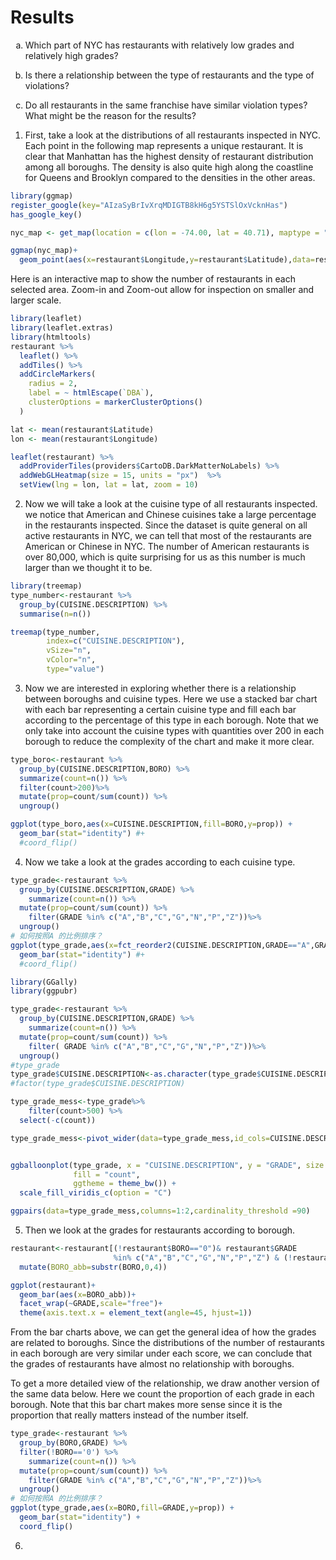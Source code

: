 # Results

a) Which part of NYC has restaurants with relatively low grades and relatively high grades?
 
b) Is there a relationship between the type of restaurants and the type of violations?

c) Do all restaurants in the same franchise have similar violation types? What might be the reason for the results?


1. First, take a look at the distributions of all restaurants inspected in NYC. Each point in the following map represents a unique restaurant. It is clear that Manhattan has the highest density of restaurant distribution among all boroughs. The density is also quite high along the coastline for Queens and Brooklyn compared to the densities in the other areas.

```r
library(ggmap)
register_google(key="AIzaSyBrIvXrqMDIGTB8kH6g5YSTSlOxVcknHas")
has_google_key()
```

```r
nyc_map <- get_map(location = c(lon = -74.00, lat = 40.71), maptype = "terrain", zoom = 11)

ggmap(nyc_map)+ 
  geom_point(aes(x=restaurant$Longitude,y=restaurant$Latitude),data=restaurant,alpha=0.1,size=0.7)
```

Here is an interactive map to show the number of restaurants in each selected area. Zoom-in and Zoom-out allow for inspection on smaller and larger scale.

```r
library(leaflet)
library(leaflet.extras)
library(htmltools)
restaurant %>%
  leaflet() %>%
  addTiles() %>%
  addCircleMarkers(
    radius = 2,
    label = ~ htmlEscape(`DBA`),
    clusterOptions = markerClusterOptions()
  ) 
```

```r
lat <- mean(restaurant$Latitude)
lon <- mean(restaurant$Longitude)

leaflet(restaurant) %>%
  addProviderTiles(providers$CartoDB.DarkMatterNoLabels) %>%
  addWebGLHeatmap(size = 15, units = "px")  %>%
  setView(lng = lon, lat = lat, zoom = 10)
```



2. Now we will take a look at the cuisine type of all restaurants inspected. we notice that American and Chinese cuisines take a large percentage in the restaurants inspected. Since the dataset is quite general on all active restaurants in NYC, we can tell that most of the restaurants are American or Chinese in NYC. The number of American restaurants is over 80,000, which is quite surprising for us as this number is much larger than we thought it to be.

```r
library(treemap)
type_number<-restaurant %>%
  group_by(CUISINE.DESCRIPTION) %>%
  summarise(n=n())
```

```r
treemap(type_number,
        index=c("CUISINE.DESCRIPTION"),
        vSize="n",
        vColor="n",
        type="value")
```


3. Now we are interested in exploring whether there is a relationship between boroughs and cuisine types. Here we use a stacked bar chart with each bar representing a certain cuisine type and fill each bar according to the percentage of this type in each borough. Note that we only take into account the cuisine types with quantities over 200 in each borough to reduce the complexity of the chart and make it more clear.

```r
type_boro<-restaurant %>%
  group_by(CUISINE.DESCRIPTION,BORO) %>%
  summarize(count=n()) %>%
  filter(count>200)%>%
  mutate(prop=count/sum(count)) %>%
  ungroup()

ggplot(type_boro,aes(x=CUISINE.DESCRIPTION,fill=BORO,y=prop)) +
  geom_bar(stat="identity") #+ 
  #coord_flip()
```




4. Now we take a look at the grades according to each cuisine type. 

```r
type_grade<-restaurant %>%
  group_by(CUISINE.DESCRIPTION,GRADE) %>%
    summarize(count=n()) %>%
  mutate(prop=count/sum(count)) %>%
    filter(GRADE %in% c("A","B","C","G","N","P","Z"))%>%
  ungroup()
# 如何按照A 的比例排序？
ggplot(type_grade,aes(x=fct_reorder2(CUISINE.DESCRIPTION,GRADE=="A",GRADE,.desc=FALSE),fill=GRADE,y=prop)) +
  geom_bar(stat="identity") #+ 
  #coord_flip()
```

```r
library(GGally)
library(ggpubr)

type_grade<-restaurant %>%
  group_by(CUISINE.DESCRIPTION,GRADE) %>%
    summarize(count=n()) %>%
  mutate(prop=count/sum(count)) %>%
    filter( GRADE %in% c("A","B","C","G","N","P","Z"))%>%
  ungroup()
#type_grade
type_grade$CUISINE.DESCRIPTION<-as.character(type_grade$CUISINE.DESCRIPTION)
#factor(type_grade$CUISINE.DESCRIPTION)

type_grade_mess<-type_grade%>%
    filter(count>500) %>%
  select(-c(count)) 

type_grade_mess<-pivot_wider(data=type_grade_mess,id_cols=CUISINE.DESCRIPTION,names_from=GRADE,values_from=prop)


ggballoonplot(type_grade, x = "CUISINE.DESCRIPTION", y = "GRADE", size = "prop",
              fill = "count", 
              ggtheme = theme_bw()) +
  scale_fill_viridis_c(option = "C")
```

```r
ggpairs(data=type_grade_mess,columns=1:2,cardinality_threshold =90)
```


5. Then we look at the grades for restaurants according to borough. 
```r
restaurant<-restaurant[(!restaurant$BORO=="0")& restaurant$GRADE 
                       %in% c("A","B","C","G","N","P","Z") & (!restaurant$Latitude =="0") & (!restaurant$GRADE =='NA') & (!restaurant$BORO =='NA'),] %>%
  mutate(BORO_abb=substr(BORO,0,4))

ggplot(restaurant)+
  geom_bar(aes(x=BORO_abb))+
  facet_wrap(~GRADE,scale="free")+
  theme(axis.text.x = element_text(angle=45, hjust=1))
```
From the bar charts above, we can get the general idea of how the grades are related to boroughs. Since the distributions of the number of restaurants in each borough are very similar under each score, we can conclude that the grades of restaurants have almost no relationship with boroughs.

To get a more detailed view of the relationship, we draw another version of the same data below. Here we count the proportion of each grade in each borough. Note that this bar chart makes more sense since it is the proportion that really matters instead of the number itself.

```r
type_grade<-restaurant %>%
  group_by(BORO,GRADE) %>%
  filter(!BORO=='0') %>%
    summarize(count=n()) %>%
  mutate(prop=count/sum(count)) %>%
    filter(GRADE %in% c("A","B","C","G","N","P","Z"))%>%
  ungroup()
# 如何按照A 的比例排序？
ggplot(type_grade,aes(x=BORO,fill=GRADE,y=prop)) +
  geom_bar(stat="identity") + 
  coord_flip()
```



6. 




